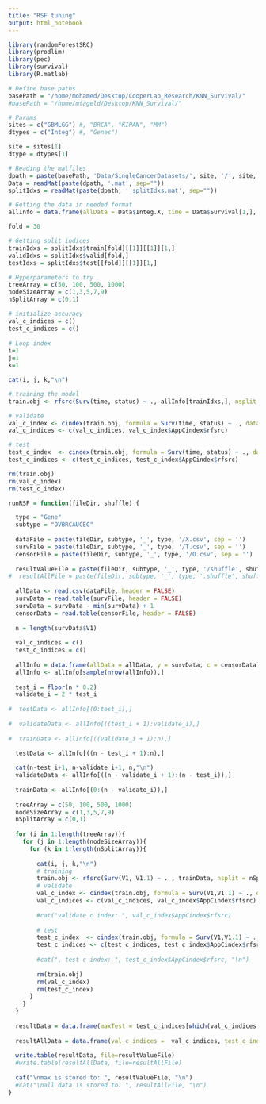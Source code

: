 ```yaml
---
title: "RSF tuning"
output: html_notebook
---
```


```r
library(randomForestSRC)
library(prodlim)
library(pec)
library(survival)
library(R.matlab)

# Define base paths
basePath = "/home/mohamed/Desktop/CooperLab_Research/KNN_Survival/"
#basePath = "/home/mtageld/Desktop/KNN_Survival/"
```

```r
# Params
sites = c("GBMLGG") #, "BRCA", "KIPAN", "MM")
dtypes = c("Integ") #, "Genes")
```

```r
site = sites[1]
dtype = dtypes[1]

# Reading the matfiles
dpath = paste(basePath, 'Data/SingleCancerDatasets/', site, '/', site, '_', dtype, '_Preprocessed', sep="")
Data = readMat(paste(dpath, '.mat', sep=""))
splitIdxs = readMat(paste(dpath, '_splitIdxs.mat', sep=""))

# Getting the data in needed format
allInfo = data.frame(allData = Data$Integ.X, time = Data$Survival[1,], status = Data$Censored[1,])
```

```r
fold = 30

# Getting split indices
trainIdxs = splitIdxs$train[fold][[1]][[1]][1,]
validIdxs = splitIdxs$valid[fold,]
testIdxs = splitIdxs$test[[fold]][[1]][1,]
```

```r
# Hyperparameters to try
treeArray = c(50, 100, 500, 1000)
nodeSizeArray = c(1,3,5,7,9)
nSplitArray = c(0,1)

# initialize accuracy
val_c_indices = c()
test_c_indices = c()
  
# Loop index
i=1
j=1
k=1
```

```r
cat(i, j, k,"\n") 

# training the model
train.obj <- rfsrc(Surv(time, status) ~ ., allInfo[trainIdxs,], nsplit = nSplitArray[k], nodesize = nodeSizeArray[j], ntree = treeArray[i])
```

```r
# validate
val_c_index <- cindex(train.obj, formula = Surv(time, status) ~ ., data=allInfo[validIdxs,])
val_c_indices <- c(val_c_indices, val_c_index$AppCindex$rfsrc)

# test
test_c_index  <- cindex(train.obj, formula = Surv(time, status) ~ ., data=allInfo[testIdxs,])
test_c_indices <- c(test_c_indices, test_c_index$AppCindex$rfsrc)

rm(train.obj)
rm(val_c_index)
rm(test_c_index)

```


```r
runRSF = function(fileDir, shuffle) {

  type = "Gene"
  subtype = "OVBRCAUCEC"
  
  dataFile = paste(fileDir, subtype, '_', type, '/X.csv', sep = '')
  survFile = paste(fileDir, subtype, '_', type, '/T.csv', sep = '')
  censorFile = paste(fileDir, subtype, '_', type, '/O.csv', sep = '')
  
  resultValueFile = paste(fileDir, subtype, '_', type, '/shuffle', shuffle, '.max.txt', sep="")
#  resultAllFile = paste(fileDir, subtype, '_', type, '.shuffle', shuffle, '.all.txt', sep="")
  
  allData <- read.csv(dataFile, header = FALSE)
  survData = read.table(survFile, header = FALSE)
  survData = survData - min(survData) + 1
  censorData = read.table(censorFile, header = FALSE)
  
  n = length(survData$V1)
  
  val_c_indices = c()
  test_c_indices = c()
  
  allInfo = data.frame(allData = allData, y = survData, c = censorData)
  allInfo <- allInfo[sample(nrow(allInfo)),]
  
  test_i = floor(n * 0.2)
  validate_i = 2 * test_i
  
#  testData <- allInfo[(0:test_i),]
  
#  validateData <- allInfo[((test_i + 1):validate_i),]
  
#  trainData <- allInfo[((validate_i + 1):n),]

  testData <- allInfo[((n - test_i + 1):n),]
   
  cat(n-test_i+1, n-validate_i+1, n,"\n") 
  validateData <- allInfo[((n - validate_i + 1):(n - test_i)),]
  
  trainData <- allInfo[(0:(n - validate_i)),]
  
  treeArray = c(50, 100, 500, 1000)
  nodeSizeArray = c(1,3,5,7,9)
  nSplitArray = c(0,1)
  
  for (i in 1:length(treeArray)){
    for (j in 1:length(nodeSizeArray)){
      for (k in 1:length(nSplitArray)){
        
        cat(i, j, k,"\n") 
        # training
        train.obj <- rfsrc(Surv(V1, V1.1) ~ . , trainData, nsplit = nSplitArray[k], nodesize = nodeSizeArray[j], ntree = treeArray[i])
        # validate
        val_c_index <- cindex(train.obj, formula = Surv(V1,V1.1) ~ ., data=validateData)
        val_c_indices <- c(val_c_indices, val_c_index$AppCindex$rfsrc)
        
        #cat("validate c index: ", val_c_index$AppCindex$rfsrc)
        
        # test
        test_c_index  <- cindex(train.obj, formula = Surv(V1,V1.1) ~ ., data=testData)
        test_c_indices <- c(test_c_indices, test_c_index$AppCindex$rfsrc)
        
        #cat(", test c index: ", test_c_index$AppCindex$rfsrc, "\n")
        
        rm(train.obj)
        rm(val_c_index)
        rm(test_c_index)
      }
    }
  }
  
  resultData = data.frame(maxTest = test_c_indices[which(val_c_indices == max(val_c_indices))])
  
  resultAllData = data.frame(val_c_indices =  val_c_indices, test_c_indices = test_c_indices)
  
  write.table(resultData, file=resultValueFile)
  #write.table(resultAllData, file=resultAllFile)    
  
  cat("\nmax is stored to: ", resultValueFile, "\n")
  #cat("\nall data is stored to: ", resultAllFile, "\n")
}


```

